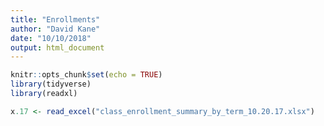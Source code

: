 ```yaml
---
title: "Enrollments"
author: "David Kane"
date: "10/10/2018"
output: html_document
---
```


```r
knitr::opts_chunk$set(echo = TRUE)
library(tidyverse)
library(readxl)
```

```r
x.17 <- read_excel("class_enrollment_summary_by_term_10.20.17.xlsx")
```

